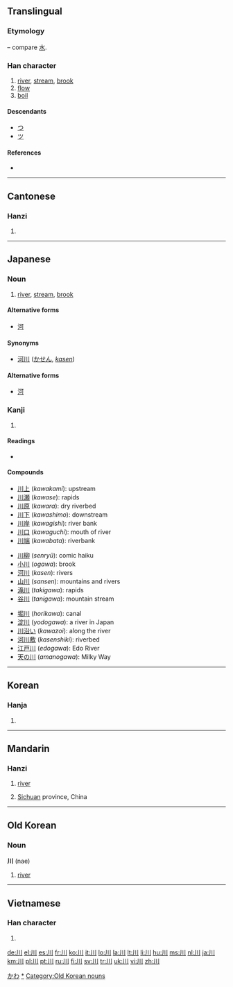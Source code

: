 {{also|州|巛}}
==Translingual==
{{stroke order|type=animate}}
===Etymology===
{{liushu|p}} – compare [[水]].

{{Han etyl}}

===Han character===
{{Han char|rn=47|rad=巛|as=00|sn=3|four=2200<sub>0</sub>|canj=中中中 (LLL)}}

# [[river]], [[stream]], [[brook]]
# [[flow]]
# [[boil]]

====Descendants====
* [[つ]]
* [[ツ]]

====References====
* {{Han ref|kx=0323.230|dkj=08673|dj=0624.070|hdz=10032.020|uh=5DDD|ud=24029|bh=A474|bd=42100}}

----

==Cantonese==

===Hanzi===
{{yue-hanzi|jyut=[[cyun1]]|y=[[chyun1]]}}

# {{defn|lang=yue|sort=巛00}}

----

==Japanese==
{{ja-see-also|-川}}

===Noun===
{{ja-noun|k|hira=かわ|rom=kawa}}

# [[river]], [[stream]], [[brook]]

====Alternative forms====
* [[河]]

====Synonyms====
* [[河川]] ([[かせん]], ''[[kasen]]'')

====Alternative forms====
* [[河]]

===Kanji===
{{ja-kanji|grade=1|rs=巛00}}

# {{defn|lang=ja|sort=巛00}}

====Readings====
* {{ja-readings|on=[[せん]] (''sen'')|kun=[[かわ]] (''kawa'')|nanori=[[か]] (''ka''), [[こ]] (''ko''), [[さわ]] (''sawa'')}}

====Compounds====
{{top3}}
* [[川上]] (''kawakami''): upstream
* [[川瀬]] (''kawase''): rapids
* [[川原]] (''kawara''): dry riverbed
* [[川下]] (''kawashimo''): downstream
* [[川岸]] (''kawagishi''): river bank
* [[川口]] (''kawaguchi''): mouth of river
* [[川端]] (''kawabata''): riverbank
{{mid3}}
* [[川柳]] (''senryū''): comic haiku
* [[小川]] (''ogawa''): brook
* [[河川]] (''kasen''): rivers
* [[山川]] (''sansen''): mountains and rivers
* [[滝川]] (''takigawa''): rapids
* [[谷川]] (''tanigawa''): mountain stream
{{mid3}}
* [[堀川]] (''horikawa''): canal
* [[淀川]] (''yodogawa''): a river in Japan
* [[川沿い]] (''kawazoi''): along the river
* [[河川敷]] (''kasenshiki''): riverbed
* [[江戸川]] (''edogawa''): Edo River
* [[天の川]] (''amanogawa''): Milky Way
{{bottom}}

[[Category:1000 Japanese basic words|かわ]]
[[Category:ja:Rivers|*]]

----

==Korean==

===Hanja===
{{ko-hanja|hangeul=천|eumhun=내|rv=cheon|mr=ch'ŏn}}

# {{defn|lang=ko|sort=巛00}}

----

==Mandarin==

===Hanzi===
{{cmn-hanzi|pin=[[chuān]] ([[chuan1]]), [[wú]] ([[wu2]])|wg=ch'uan<sup>1</sup>, wu<sup>2</sup>}}

# [[river]]
# {{context|abbreviation}} [[Sichuan]] province, China

----

==Old Korean==

===Noun===
'''川''' (nae)

# {{Goguryeo}} [[river]]

[[Category:Old Korean nouns]]

----

==Vietnamese==

===Han character===
{{vi-hantu|[[xuyên]], [[xiên]]|rs=巛00}}

# {{defn|lang=vi|sort=巛00}}

[[de:川]]
[[el:川]]
[[es:川]]
[[fr:川]]
[[ko:川]]
[[it:川]]
[[lo:川]]
[[la:川]]
[[lt:川]]
[[li:川]]
[[hu:川]]
[[ms:川]]
[[nl:川]]
[[ja:川]]
[[km:川]]
[[pl:川]]
[[pt:川]]
[[ru:川]]
[[fi:川]]
[[sv:川]]
[[tr:川]]
[[uk:川]]
[[vi:川]]
[[zh:川]]